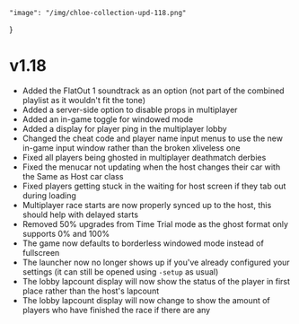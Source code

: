     "image": "/img/chloe-collection-upd-118.png"
}

# v1.18

- Added the FlatOut 1 soundtrack as an option (not part of the combined playlist as it wouldn't fit the tone)
- Added a server-side option to disable props in multiplayer
- Added an in-game toggle for windowed mode
- Added a display for player ping in the multiplayer lobby
- Changed the cheat code and player name input menus to use the new in-game input window rather than the broken xliveless one
- Fixed all players being ghosted in multiplayer deathmatch derbies
- Fixed the menucar not updating when the host changes their car with the Same as Host car class
- Fixed players getting stuck in the waiting for host screen if they tab out during loading
- Multiplayer race starts are now properly synced up to the host, this should help with delayed starts
- Removed 50% upgrades from Time Trial mode as the ghost format only supports 0% and 100%
- The game now defaults to borderless windowed mode instead of fullscreen
- The launcher now no longer shows up if you've already configured your settings (it can still be opened using `-setup` as usual)
- The lobby lapcount display will now show the status of the player in first place rather than the host's lapcount
- The lobby lapcount display will now change to show the amount of players who have finished the race if there are any